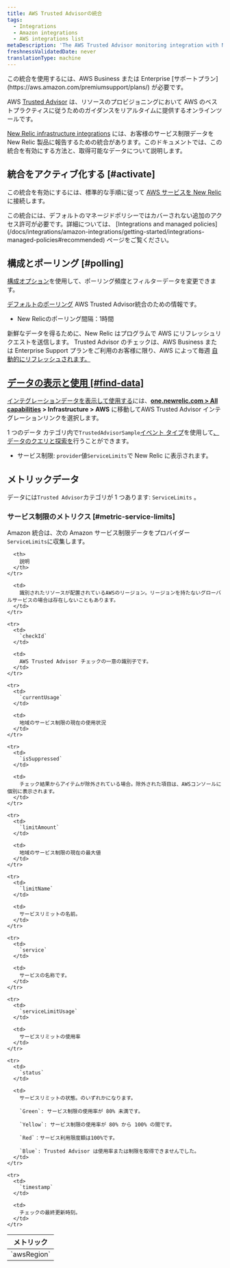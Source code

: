 ```yaml
---
title: AWS Trusted Advisorの統合
tags:
  - Integrations
  - Amazon integrations
  - AWS integrations list
metaDescription: 'The AWS Trusted Advisor monitoring integration with New Relic: what data it reports, and how to enable it.'
freshnessValidatedDate: never
translationType: machine
---
```


<Callout variant="tip">
  この統合を使用するには、AWS Business または Enterprise [サポートプラン](https://aws.amazon.com/premiumsupport/plans/) が必要です。
</Callout>

AWS [Trusted Advisor](https://aws.amazon.com/premiumsupport/technology/trusted-advisor/) は、リソースのプロビジョニングにおいて AWS のベストプラクティスに従うためのガイダンスをリアルタイムに提供するオンラインツールです。

[New Relic infrastructure integrations](/docs/infrastructure/integrations-getting-started/getting-started/introduction-infrastructure-integrations) には、お客様のサービス制限データを New Relic 製品に報告するための統合があります。このドキュメントでは、この統合を有効にする方法と、取得可能なデータについて説明します。

## 統合をアクティブ化する [#activate]

この統合を有効にするには、標準的な手順に従って [AWS サービスを New Relic](/docs/infrastructure/infrastructure-integrations/getting-started/connect-aws-integrations-infrastructure) に接続します。

<Callout variant="important">
  この統合には、デフォルトのマネージドポリシーではカバーされない追加のアクセス許可が必要です。詳細については、 [Integrations and managed policies](/docs/integrations/amazon-integrations/getting-started/integrations-managed-policies#recommended) ページをご覧ください。
</Callout>

## 構成とポーリング [#polling]

[構成オプション](/docs/integrations/new-relic-integrations/getting-started/configure-polling-frequency-data-collection-cloud-integrations)を使用して、ポーリング頻度とフィルターデータを変更できます。

[デフォルトのポーリング](/docs/infrastructure/amazon-integrations/aws-integrations-list/aws-polling-intervals-infrastructure-integrations) AWS Trusted Advisor統合のための情報です。

* New Relicのポーリング間隔：1時間

新鮮なデータを得るために、New Relic はプログラムで AWS にリフレッシュリクエストを送信します。 Trusted Advisor のチェックは、AWS Business または Enterprise Support プランをご利用のお客様に限り、AWS によって毎週 [自動的にリフレッシュされます。](https://aws.amazon.com/premiumsupport/faqs/#TArefresh)

## [データの表示と使用 [#find-data]](https://aws.amazon.com/premiumsupport/faqs/#TArefresh)

[](https://aws.amazon.com/premiumsupport/faqs/#TArefresh)[インテグレーションデータを表示して使用する](/docs/infrastructure/integrations/find-use-infrastructure-integration-data)には、<DNT>**[one.newrelic.com > All capabilities](https://one.newrelic.com/all-capabilities) > Infrastructure > AWS**</DNT> に移動してAWS Trusted Advisor インテグレーションリンクを選択します。

1 つのデータ カテゴリ内で`TrustedAdvisorSample`[イベント タイプ](/docs/data-apis/understand-data/new-relic-data-types/#event-data)を使用して[、データのクエリと探索を](/docs/using-new-relic/data/understand-data/query-new-relic-data)行うことができます。

* サービス制限: `provider`値`ServiceLimits`で New Relic に表示されます。

## メトリックデータ

データには`Trusted Advisor`カテゴリが 1 つあります: `ServiceLimits` 。

### サービス制限のメトリクス [#metric-service-limits]

Amazon 統合は、次の Amazon サービス制限データをプロバイダー `ServiceLimits`に収集します。

<table>
  <thead>
    <tr>
      <th style={{ width: "275px" }}>
        メトリック
      </th>

      <th>
        説明
      </th>
    </tr>
  </thead>

  <tbody>
    <tr>
      <td>
        `awsRegion`
      </td>

      <td>
        識別されたリソースが配置されているAWSのリージョン。リージョンを持たないグローバルサービスの場合は存在しないこともあります。
      </td>
    </tr>

    <tr>
      <td>
        `checkId`
      </td>

      <td>
        AWS Trusted Advisor チェックの一意の識別子です。
      </td>
    </tr>

    <tr>
      <td>
        `currentUsage`
      </td>

      <td>
        地域のサービス制限の現在の使用状況
      </td>
    </tr>

    <tr>
      <td>
        `isSuppressed`
      </td>

      <td>
        チェック結果からアイテムが除外されている場合。除外された項目は、AWSコンソールに個別に表示されます。
      </td>
    </tr>

    <tr>
      <td>
        `limitAmount`
      </td>

      <td>
        地域のサービス制限の現在の最大値
      </td>
    </tr>

    <tr>
      <td>
        `limitName`
      </td>

      <td>
        サービスリミットの名前。
      </td>
    </tr>

    <tr>
      <td>
        `service`
      </td>

      <td>
        サービスの名称です。
      </td>
    </tr>

    <tr>
      <td>
        `serviceLimitUsage`
      </td>

      <td>
        サービスリミットの使用率
      </td>
    </tr>

    <tr>
      <td>
        `status`
      </td>

      <td>
        サービスリミットの状態。のいずれかになります。

        `Green`: サービス制限の使用率が 80% 未満です。

        `Yellow`: サービス制限の使用率が 80% から 100% の間です。

        `Red`：サービス利用限度額は100%です。

        `Blue`: Trusted Advisor は使用率または制限を取得できませんでした。
      </td>
    </tr>

    <tr>
      <td>
        `timestamp`
      </td>

      <td>
        チェックの最終更新時刻。
      </td>
    </tr>
  </tbody>
</table>